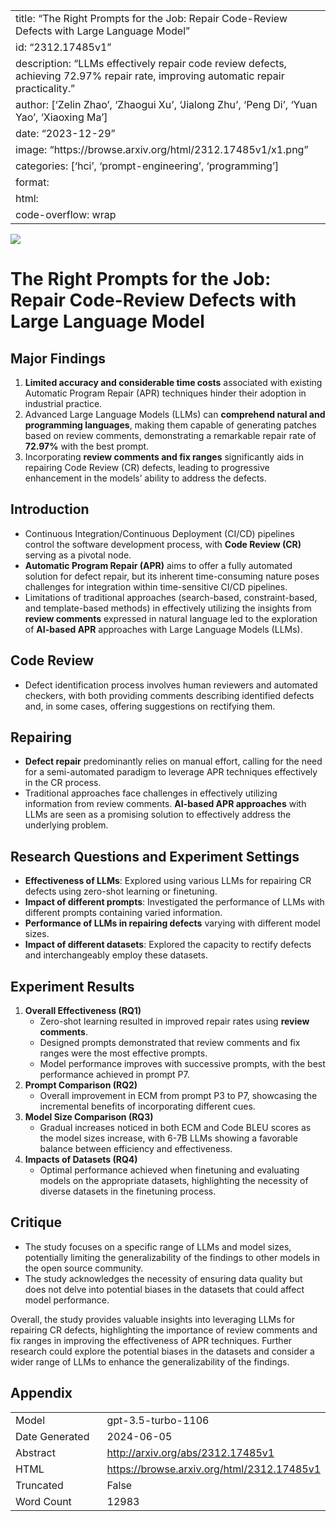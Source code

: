 
---
title: "The Right Prompts for the Job: Repair Code-Review Defects with Large Language Model"
id: "2312.17485v1"
description: "LLMs effectively repair code review defects, achieving 72.97% repair rate, improving automatic repair practicality."
author: ['Zelin Zhao', 'Zhaogui Xu', 'Jialong Zhu', 'Peng Di', 'Yuan Yao', 'Xiaoxing Ma']
date: "2023-12-29"
image: "https://browse.arxiv.org/html/2312.17485v1/x1.png"
categories: ['hci', 'prompt-engineering', 'programming']
format:
  html:
    code-overflow: wrap
---

![](https://browse.arxiv.org/html/2312.17485v1/x1.png)

# The Right Prompts for the Job: Repair Code-Review Defects with Large Language Model

## Major Findings
1. **Limited accuracy and considerable time costs** associated with existing Automatic Program Repair (APR) techniques hinder their adoption in industrial practice.
2. Advanced Large Language Models (LLMs) can **comprehend natural and programming languages**, making them capable of generating patches based on review comments, demonstrating a remarkable repair rate of **72.97%** with the best prompt.
3. Incorporating **review comments and fix ranges** significantly aids in repairing Code Review (CR) defects, leading to progressive enhancement in the models’ ability to address the defects.

## Introduction
- Continuous Integration/Continuous Deployment (CI/CD) pipelines control the software development process, with **Code Review (CR)** serving as a pivotal node.
- **Automatic Program Repair (APR)** aims to offer a fully automated solution for defect repair, but its inherent time-consuming nature poses challenges for integration within time-sensitive CI/CD pipelines.
- Limitations of traditional approaches (search-based, constraint-based, and template-based methods) in effectively utilizing the insights from **review comments** expressed in natural language led to the exploration of **AI-based APR** approaches with Large Language Models (LLMs).

## Code Review
- Defect identification process involves human reviewers and automated checkers, with both providing comments describing identified defects and, in some cases, offering suggestions on rectifying them.

## Repairing
- **Defect repair** predominantly relies on manual effort, calling for the need for a semi-automated paradigm to leverage APR techniques effectively in the CR process.
- Traditional approaches face challenges in effectively utilizing information from review comments. **AI-based APR approaches** with LLMs are seen as a promising solution to effectively address the underlying problem.

## Research Questions and Experiment Settings
- **Effectiveness of LLMs**: Explored using various LLMs for repairing CR defects using zero-shot learning or finetuning.
- **Impact of different prompts**: Investigated the performance of LLMs with different prompts containing varied information.
- **Performance of LLMs in repairing defects** varying with different model sizes.
- **Impact of different datasets**: Explored the capacity to rectify defects and interchangeably employ these datasets.

## Experiment Results
1. **Overall Effectiveness (RQ1)**
   - Zero-shot learning resulted in improved repair rates using **review comments**.
   - Designed prompts demonstrated that review comments and fix ranges were the most effective prompts.
   - Model performance improves with successive prompts, with the best performance achieved in prompt P7.

2. **Prompt Comparison (RQ2)**
   - Overall improvement in ECM from prompt P3 to P7, showcasing the incremental benefits of incorporating different cues.

3. **Model Size Comparison (RQ3)**
   - Gradual increases noticed in both ECM and Code BLEU scores as the model sizes increase, with 6-7B LLMs showing a favorable balance between efficiency and effectiveness.

4. **Impacts of Datasets (RQ4)**
   - Optimal performance achieved when finetuning and evaluating models on the appropriate datasets, highlighting the necessity of diverse datasets in the finetuning process.

## Critique
- The study focuses on a specific range of LLMs and model sizes, potentially limiting the generalizability of the findings to other models in the open source community.
- The study acknowledges the necessity of ensuring data quality but does not delve into potential biases in the datasets that could affect model performance.

Overall, the study provides valuable insights into leveraging LLMs for repairing CR defects, highlighting the importance of review comments and fix ranges in improving the effectiveness of APR techniques. Further research could explore the potential biases in the datasets and consider a wider range of LLMs to enhance the generalizability of the findings.

## Appendix

|          |          |
|----------|----------|
| Model     | gpt-3.5-turbo-1106       |
| Date Generated     | 2024-06-05       |
| Abstract | [http://arxiv.org/abs/2312.17485v1](http://arxiv.org/abs/2312.17485v1)        |
| HTML     | [https://browse.arxiv.org/html/2312.17485v1](https://browse.arxiv.org/html/2312.17485v1)       |
| Truncated       | False       |
| Word Count       | 12983       |